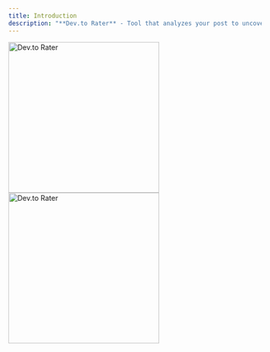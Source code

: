 ```yaml
---
title: Introduction
description: "**Dev.to Rater** - Tool that analyzes your post to uncover trends, engagement metrics, and content patterns. Gain insights to optimize your posts and reach a wider audience."
---
```


<img
  className="block dark:hidden"
  src="/images/logo.png"
  alt="Dev.to Rater"
  width="300px"
/>
<img
  className="hidden dark:block"
  src="/images/logo.png"
  alt="Dev.to Rater"
  height="auto"
  width="300px"
/>
